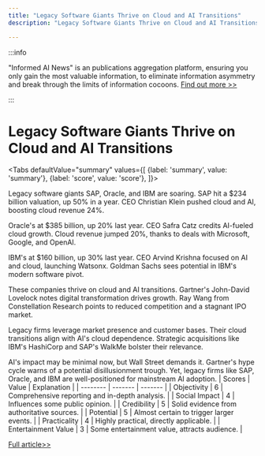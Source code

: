 ```yaml
---
title: "Legacy Software Giants Thrive on Cloud and AI Transitions"
description: "Legacy Software Giants Thrive on Cloud and AI Transitions"

---
```



:::info

"Informed AI News" is an publications aggregation platform, ensuring you only gain the most valuable information, to eliminate information asymmetry and break through the limits of information cocoons.  [Find out more >>](/)

:::

# Legacy Software Giants Thrive on Cloud and AI Transitions


<Tabs
	defaultValue="summary"
	values={[
	{label: 'summary', value: 'summary'},
	{label: 'score', value: 'score'},
]}>
<TabItem value="summary">


Legacy software giants SAP, Oracle, and IBM are soaring. SAP hit a $234 billion valuation, up 50% in a year. CEO Christian Klein pushed cloud and AI, boosting cloud revenue 24%.

Oracle's at $385 billion, up 20% last year. CEO Safra Catz credits AI-fueled cloud growth. Cloud revenue jumped 20%, thanks to deals with Microsoft, Google, and OpenAI.

IBM's at $160 billion, up 30% last year. CEO Arvind Krishna focused on AI and cloud, launching Watsonx. Goldman Sachs sees potential in IBM's modern software pivot.

These companies thrive on cloud and AI transitions. Gartner's John-David Lovelock notes digital transformation drives growth. Ray Wang from Constellation Research points to reduced competition and a stagnant IPO market.

Legacy firms leverage market presence and customer bases. Their cloud transitions align with AI's cloud dependence. Strategic acquisitions like IBM's HashiCorp and SAP's WalkMe bolster their relevance.

AI's impact may be minimal now, but Wall Street demands it. Gartner's hype cycle warns of a potential disillusionment trough. Yet, legacy firms like SAP, Oracle, and IBM are well-positioned for mainstream AI adoption.
</TabItem>
<TabItem value="score">
	| Scores     | Value   | Explanation |
	| -------- | ------- | ------- |
	| Objectivity  | 6    | Comprehensive reporting and in-depth analysis.    |
	| Social Impact | 4     | Influences some public opinion.    |
	| Credibility    | 5    | Solid evidence from authoritative sources.    |
	| Potential    | 5    | Almost certain to trigger larger events.    |
	| Practicality    | 4    | Highly practical, directly applicable.    |
	| Entertainment Value    | 3    | Some entertainment value, attracts audience.    |
</TabItem>
</Tabs>

[Full article>>](https://techcrunch.com/2024/06/29/sap-and-oracle-and-ibm-oh-my-cloud-and-ai-drive-legacy-software-firms-to-record-valuations/)
